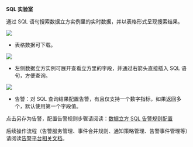 **SQL 实验室**

通过 SQL 语句搜索数据立方实例里的实时数据，并以表格形式呈现搜索结果。

![](https://pandora-kibana.qiniu.com/datacube/cube_sql.png)

* 表格数据可下载。

![](https://pandora-kibana.qiniu.com/datacube/cube_sql_download.png)

* 左侧数据立方实例可展开查看立方里的字段，并通过右箭头直接插入 SQL 语句，方便查询。

![](https://pandora-kibana.qiniu.com/datacube/sqlField.png)

* 告警：对 SQL 查询结果配置告警，有且仅支持一个数字指标，如果返回多个，默认使用第一个字段值。

点击另存为告警，配置告警规则步骤请阅读：[数据立方 SQL 告警规则配置](/insight/manual/5454/configure-the-alarm-rules)

后续操作流程（告警服务管理、事件合并规则、通知策略管理、告警事件管理等）请阅读[告警平台相关文档](/insight/manual/5449/intelligent-alarm-system-is-introduced)。
